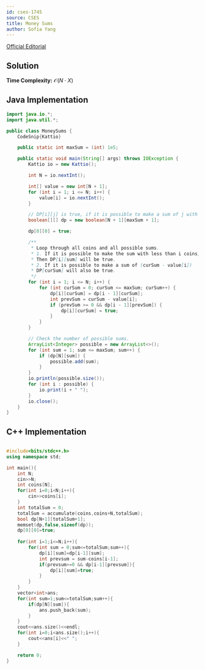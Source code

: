 ```yaml
---
id: cses-1745
source: CSES
title: Money Sums
author: Sofia Yang
---
```


[Official Editorial](https://codeforces.com/blog/entry/70018)

<LanguageSection>

<JavaSection>

## Solution

**Time Complexity:** $\mathcal{O}(N\cdot X)$

## Java Implementation

```java
import java.io.*;
import java.util.*;

public class MoneySums {
	CodeSnip{Kattio}

	public static int maxSum = (int) 1e5;

	public static void main(String[] args) throws IOException {
		Kattio io = new Kattio();

		int N = io.nextInt();

		int[] value = new int[N + 1];
		for (int i = 1; i <= N; i++) {
			value[i] = io.nextInt();
		}

		// DP[i][j] is true, if it is possible to make a sum of j with i coins.
		boolean[][] dp = new boolean[N + 1][maxSum + 1];

		dp[0][0] = true;

		/**
		 * Loop through all coins and all possible sums.
		 * 1. If it is possible to make the sum with less than i coins,
		 * Then DP[i][sum] will be true.
		 * 2. If it is possible to make a sum of (curSum - value[i])
		 * DP[curSum] will also be true.
		 */
		for (int i = 1; i <= N; i++) {
			for (int curSum = 0; curSum <= maxSum; curSum++) {
				dp[i][curSum] = dp[i - 1][curSum];
				int prevSum = curSum - value[i];
				if (prevSum >= 0 && dp[i - 1][prevSum]) {
					dp[i][curSum] = true;
				}
			}
		}

		// Check the number of possible sums.
		ArrayList<Integer> possible = new ArrayList<>();
		for (int sum = 1; sum <= maxSum; sum++) {
			if (dp[N][sum]) {
				possible.add(sum);
			}
		}
		io.println(possible.size());
		for (int i : possible) {
			io.print(i + " ");
		}
		io.close();
	}
}
```

</JavaSection>
	
## C++ Implementation
```c++

#include<bits/stdc++.h>
using namespace std;

int main(){
    int N;
    cin>>N;
    int coins[N];
    for(int i=0;i<N;i++){
        cin>>coins[i];
    }
    int totalSum = 0;
    totalSum = accumulate(coins,coins+N,totalSum);
    bool dp[N+1][totalSum+1];
    memset(dp,false,sizeof(dp));
    dp[0][0]=true; 
    
    for(int i=1;i<=N;i++){
        for(int sum = 0;sum<=totalSum;sum++){
            dp[i][sum]=dp[i-1][sum];
            int prevsum = sum-coins[i-1];
            if(prevsum>=0 && dp[i-1][prevsum]){
                dp[i][sum]=true;
            }
        }
    }
    vector<int>ans;
    for(int sum=1;sum<=totalSum;sum++){
        if(dp[N][sum]){
            ans.push_back(sum);
        }
    }
    cout<<ans.size()<<endl;
    for(int i=0;i<ans.size();i++){
        cout<<ans[i]<<" ";
    }

    return 0;
}

	
```
		
	
</LanguageSection>
